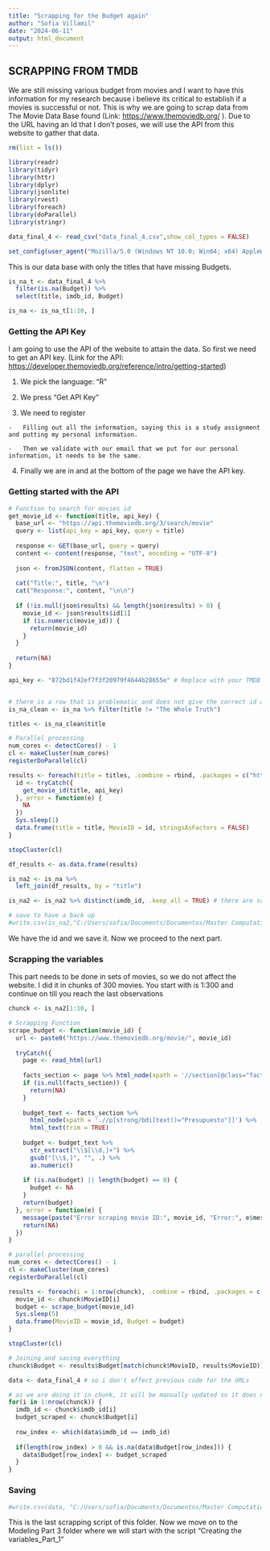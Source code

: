 ```yaml
---
title: "Scrapping for the Budget again"
author: "Sofia Villamil"
date: "2024-06-11"
output: html_document
---
```


## SCRAPPING FROM TMDB

We are still missing various budget from movies and I want to have this information for my research because i believe its critical to establish if a movies is successful or not. This is why we are going to scrap data from The Movie Data Base found (Link: <https://www.themoviedb.org/> ). Due to the URL having an Id that I don't poses, we will use the API from this website to gather that data.

```r
rm(list = ls())
```

```r
library(readr)
library(tidyr)
library(httr)
library(dplyr)
library(jsonlite)
library(rvest)
library(foreach)
library(doParallel)
library(stringr)

```

```r
data_final_4 <- read_csv("data_final_4.csv",show_col_types = FALSE)
```

```r
set_config(user_agent("Mozilla/5.0 (Windows NT 10.0; Win64; x64) AppleWebKit/537.36 (KHTML, like Gecko) Chrome/121.0.0.0 Safari/537.36; Sofia Villamil / sofia.v1999@gmail.com")) # set your user agent here
```

This is our data base with only the titles that have missing Budgets.

```r
is_na_t <- data_final_4 %>% 
  filter(is.na(Budget)) %>%
  select(title, imdb_id, Budget)

is_na <- is_na_t[1:10, ]
```

### Getting the API Key

I am going to use the API of the website to attain the data. So first we need to get an API key. (Link for the API: <https://developer.themoviedb.org/reference/intro/getting-started>)

1.  We pick the language: "R"

2.  We press "Get API Key"

3.  We need to register

```         
-   Filling out all the information, saying this is a study assignment and putting my personal information.

-   Then we validate with our email that we put for our personal information, it needs to be the same.
```

4.  Finally we are in and at the bottom of the page we have the API key.

### Getting started with the API 

```r
# Function to search for movies id
get_movie_id <- function(title, api_key) {
  base_url <- "https://api.themoviedb.org/3/search/movie"
  query <- list(api_key = api_key, query = title)
  
  response <- GET(base_url, query = query)
  content <- content(response, "text", encoding = "UTF-8")
  
  json <- fromJSON(content, flatten = TRUE)
  
  cat("Title:", title, "\n")
  cat("Response:", content, "\n\n")
  
  if (!is.null(json$results) && length(json$results) > 0) {
    movie_id <- json$results$id[1]
    if (is.numeric(movie_id)) {
      return(movie_id)
    }
  }
  
  return(NA)
}

api_key <- "872bd1f42ef7f3f20979f4644b28655e" # Replace with your TMDB API key


# there is a row that is problematic and does not give the correct id and it has no info on budget so we eliminate it.
is_na_clean <- is_na %>% filter(title != "The Whole Truth")

titles <- is_na_clean$title

# Parallel processing
num_cores <- detectCores() - 1
cl <- makeCluster(num_cores)
registerDoParallel(cl)

results <- foreach(title = titles, .combine = rbind, .packages = c("httr", "jsonlite")) %dopar% {
  id <- tryCatch({
    get_movie_id(title, api_key)
  }, error = function(e) {
    NA
  })
  Sys.sleep(1)
  data.frame(title = title, MovieID = id, stringsAsFactors = FALSE)
}

stopCluster(cl)

df_results <- as.data.frame(results)

is_na2 <- is_na %>%
  left_join(df_results, by = "title")

is_na2 <- is_na2 %>% distinct(imdb_id, .keep_all = TRUE) # there are some duplicates so we use the imdb_id to remove them.
```

```r
# save to have a back up
#write.csv(is_na2,"C:/Users/sofia/Documents/Documentos/Master Computational Social Sciences/TFM/Master Thesis/Scrapping and Data Part 2/data_ids_1.csv")

```
We have the id and we save it. Now we proceed to the next part.

### Scrapping the variables

This part needs to be done in sets of movies, so we do not affect the website. I did it in chunks of 300 movies. You start with is 1:300 and continue on till you reach the last observations

```r
chunck <- is_na2[1:10, ]
```

```r
# Scrapping Function
scrape_budget <- function(movie_id) {
  url <- paste0("https://www.themoviedb.org/movie/", movie_id)
  
  tryCatch({
    page <- read_html(url)
  
    facts_section <- page %>% html_node(xpath = '//section[@class="facts left_column"]')
    if (is.null(facts_section)) {
      return(NA)
    }
    
    budget_text <- facts_section %>% 
      html_node(xpath = './/p[strong/bdi[text()="Presupuesto"]]') %>%
      html_text(trim = TRUE)
    
    budget <- budget_text %>%
      str_extract("\\$[\\d,]+") %>%
      gsub("[\\$,]", "", .) %>%
      as.numeric()
    
    if (is.na(budget) || length(budget) == 0) {
      budget <- NA
    }
    return(budget)
  }, error = function(e) {
    message(paste("Error scraping movie ID:", movie_id, "Error:", e$message))
    return(NA)
  })
}

# parallel processing
num_cores <- detectCores() - 1
cl <- makeCluster(num_cores)
registerDoParallel(cl)

results <- foreach(i = 1:nrow(chunck), .combine = rbind, .packages = c("rvest", "httr", "stringr")) %dopar% {
  movie_id <- chunck$MovieID[i]
  budget <- scrape_budget(movie_id)
  Sys.sleep(5)
  data.frame(MovieID = movie_id, Budget = budget)
}

stopCluster(cl)
```

```r
# Joining and saving everything
chunck$Budget <- results$Budget[match(chunck$MovieID, results$MovieID)]

```

```r
data <- data_final_4 # so i don't affect previous code for the URLs
```

```r
# as we are doing it in chunk, it will be manually updated so it does not overwrite previous observations
for(i in 1:nrow(chunck)) {
  imdb_id <- chunck$imdb_id[i]
  budget_scraped <- chunck$Budget[i]
  
  row_index <- which(data$imdb_id == imdb_id)
  
  if(length(row_index) > 0 && is.na(data$Budget[row_index])) {
    data$Budget[row_index] <- budget_scraped
  }
}
```

### Saving
```r
#write.csv(data, "C:/Users/sofia/Documents/Documentos/Master Computational Social Sciences/TFM/Master Thesis/Modeling Part 3/data_final_5.csv",row.names = FALSE)

```

This is the last scrapping script of this folder. Now we move on to the Modeling Part 3 folder where we will start with the script "Creating the variables_Part_1"
